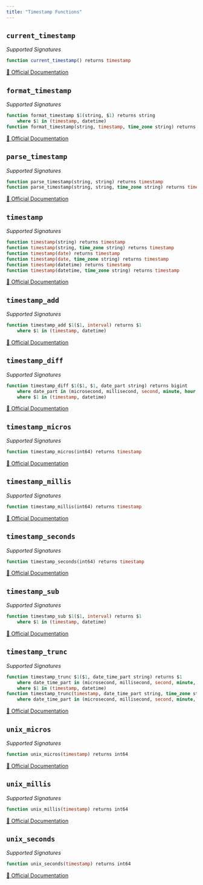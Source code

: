 ```yaml
---
title: "Timestamp Functions"
---
```


## `current_timestamp`

*Supported Signatures*
```sql
function current_timestamp() returns timestamp
```
[🔗 Official Documentation](https://cloud.google.com/bigquery/docs/reference/standard-sql/functions-and-operators#current_timestamp)

## `format_timestamp`

*Supported Signatures*
```sql
function format_timestamp $1(string, $1) returns string
	where $1 in (timestamp, datetime)
function format_timestamp(string, timestamp, time_zone string) returns string
```
[🔗 Official Documentation](https://cloud.google.com/bigquery/docs/reference/standard-sql/functions-and-operators#format_timestamp)

## `parse_timestamp`

*Supported Signatures*
```sql
function parse_timestamp(string, string) returns timestamp
function parse_timestamp(string, string, time_zone string) returns timestamp
```
[🔗 Official Documentation](https://cloud.google.com/bigquery/docs/reference/standard-sql/functions-and-operators#parse_timestamp)

## `timestamp`

*Supported Signatures*
```sql
function timestamp(string) returns timestamp
function timestamp(string, time_zone string) returns timestamp
function timestamp(date) returns timestamp
function timestamp(date, time_zone string) returns timestamp
function timestamp(datetime) returns timestamp
function timestamp(datetime, time_zone string) returns timestamp
```
[🔗 Official Documentation](https://cloud.google.com/bigquery/docs/reference/standard-sql/functions-and-operators#timestamp)

## `timestamp_add`

*Supported Signatures*
```sql
function timestamp_add $1($1, interval) returns $1
	where $1 in (timestamp, datetime)
```
[🔗 Official Documentation](https://cloud.google.com/bigquery/docs/reference/standard-sql/functions-and-operators#timestamp_add)

## `timestamp_diff`

*Supported Signatures*
```sql
function timestamp_diff $1($1, $1, date_part string) returns bigint
	where date_part in (microsecond, millisecond, second, minute, hour, day, week, month, quarter, year)
	where $1 in (timestamp, datetime)
```
[🔗 Official Documentation](https://cloud.google.com/bigquery/docs/reference/standard-sql/functions-and-operators#timestamp_diff)

## `timestamp_micros`

*Supported Signatures*
```sql
function timestamp_micros(int64) returns timestamp
```
[🔗 Official Documentation](https://cloud.google.com/bigquery/docs/reference/standard-sql/functions-and-operators#timestamp_micros)

## `timestamp_millis`

*Supported Signatures*
```sql
function timestamp_millis(int64) returns timestamp
```
[🔗 Official Documentation](https://cloud.google.com/bigquery/docs/reference/standard-sql/functions-and-operators#timestamp_millis)

## `timestamp_seconds`

*Supported Signatures*
```sql
function timestamp_seconds(int64) returns timestamp
```
[🔗 Official Documentation](https://cloud.google.com/bigquery/docs/reference/standard-sql/functions-and-operators#timestamp_seconds)

## `timestamp_sub`

*Supported Signatures*
```sql
function timestamp_sub $1($1, interval) returns $1
	where $1 in (timestamp, datetime)
```
[🔗 Official Documentation](https://cloud.google.com/bigquery/docs/reference/standard-sql/functions-and-operators#timestamp_sub)

## `timestamp_trunc`

*Supported Signatures*
```sql
function timestamp_trunc $1($1, date_time_part string) returns $1
	where date_time_part in (microsecond, millisecond, second, minute, hour, day, week, week(monday), week(tuesday), week(wednesday), week(thursday), week(friday), week(saturday), week(sunday), isoweek, month, quarter, year, isoyear)
	where $1 in (timestamp, datetime)
function timestamp_trunc(timestamp, date_time_part string, time_zone string) returns timestamp
	where date_time_part in (microsecond, millisecond, second, minute, hour, day, week, week(monday), week(tuesday), week(wednesday), week(thursday), week(friday), week(saturday), week(sunday), isoweek, month, quarter, year, isoyear)
```
[🔗 Official Documentation](https://cloud.google.com/bigquery/docs/reference/standard-sql/functions-and-operators#timestamp_trunc)

## `unix_micros`

*Supported Signatures*
```sql
function unix_micros(timestamp) returns int64
```
[🔗 Official Documentation](https://cloud.google.com/bigquery/docs/reference/standard-sql/functions-and-operators#unix_micros)

## `unix_millis`

*Supported Signatures*
```sql
function unix_millis(timestamp) returns int64
```
[🔗 Official Documentation](https://cloud.google.com/bigquery/docs/reference/standard-sql/functions-and-operators#unix_millis)

## `unix_seconds`

*Supported Signatures*
```sql
function unix_seconds(timestamp) returns int64
```
[🔗 Official Documentation](https://cloud.google.com/bigquery/docs/reference/standard-sql/functions-and-operators#unix_seconds)


